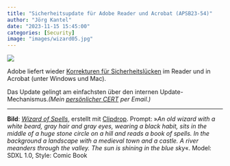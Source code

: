 ```yaml
---
title: "Sicherheitsupdate für Adobe Reader und Acrobat (APSB23-54)"
author: "Jörg Kantel"
date: "2023-11-15 15:45:00"
categories: [Security]
image: "images/wizard05.jpg"
---
```


[![](images/wizard05-b.jpg)](https://www.flickr.com/photos/schockwellenreiter/53332825297/)

Adobe liefert wieder [Korrekturen für Sicherheitslücken](https://helpx.adobe.com/security/products/acrobat/apsb23-54.html) im Reader und in Acrobat (unter Windows und Mac).

Das Update gelingt am einfachsten über den internen Update-Mechanismus.*(Mein [persönlicher CERT](http://www.gwdg.de/~mreiman1/) per Email.)*

---

**Bild**: *[Wizard of Spells](https://www.flickr.com/photos/schockwellenreiter/53332825297/)*, erstellt mit [Clipdrop](https://clipdrop.co/stable-diffusion). Prompt: »*An old wizard with a white beard, gray hair and gray eyes, wearing a black habit, sits in the middle of a huge stone circle on a hill and reads a book of spells. In the background a landscape with a medieval town and a castle. A river meanders through the valley. The sun is shining in the blue sky*«. Model: SDXL 1.0, Style: Comic Book